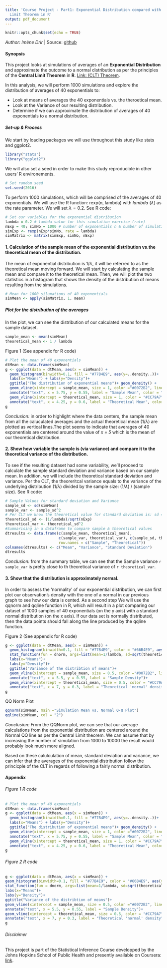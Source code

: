 ```yaml
---
title: 'Course Project - Part1: Exponential Distribution compared with the Central
  Limit Theorem in R'
output: pdf_document
---
```

```r
knitr::opts_chunk$set(echo = TRUE)
```
_Author: Imène Drir_ | Source: [github](http://github.com/minitelle/statinf)

#### Synopsis
This project looks at simulations of averages of an **Exponential Distribution** and approximate the outcome to a normal distribution as per the principles of the **Central Limit Theorem** in **R**. [Link: (CLT) Theorem](http://bit.ly/1XEQgaK).

In this analysis, we will perform 1000 simulations and explore the distribution of averages of 40 exponentials to:

- Look at means of averages the 40 exponentials vs. the theroetical mean.
- Look at the Variance of our resulting distribution.
- Determine if we can approximate the distribution of averages of 40 exponentials to a normal distribution.

##### Set-up & Process
We start by loading packages we will use throughout this study like stats and ggplot2.
```r
library("stats")
library("ggplot2")
```
We will also set a seed in order to make this study reproducible in other users' R environements.
```r
# Set random seed
set.seed(2016)
```
To perform 1000 simulations, which  will be comprised of the averages of 40 exponentials. We will use the R function: rexp(n, lambda) with $lambda$ $(\lambda)$ as the rate parameter. We will set $\lambda = 0.2$. See R code:
```r
# Set our variables for the exponential distribution
lambda = 0.2 # lambda value for this simulation exercise (rate)
nExp = 40; simNo = 1000 # number of exponentials n & number of simulations needed simNo
simExp <- rexp(nExp*simNo, rate = lambda)
simMatrix <- matrix(simExp, simNo, nExp)
```
#### 1. Calculation of the sample mean of the exponential distribution vs.the theoretical mean of the distribution.
The mean of exponential distribution is $1/\lambda$, it will be referred to as the theoretical mean moving forward. We will start by calculating the sample mean and compare it to the theoretical mean. Then, we will plot the two statistics in a histogram that shows the density of the distribution of means resulting from the simulations.
```r
# Mean for 1000 silumations of 40 exponentials
simMean <- apply(simMatrix, 1, mean)
```
##### Plot for the distribution of the averages
In the plot, we can see the distribution of our calculated means for the sample dataset. 
```r
sample_mean <- mean(simMean)
theoretical_mean <- 1 / lambda
```
Figure 1 (See appendix for R code)

```r
# Plot the mean of 40 exponentials
dtMean <- data.frame(simMean)
g <- ggplot(data = dtMean, aes(x = simMean)) +
  geom_histogram(binwidth=0.1, fill = "#77B4E9", aes(y=..density..))+
  labs(x="Means") + labs(y="Density")+
  ggtitle("The distribution of exponential means")+ geom_density() +
  geom_vline(xintercept = sample_mean, size = 1, color ="#0072B2", linetype = 4)+ 
  annotate("text", x = 5.75, y = 0.55, label = "Sample Mean", color = "#0072B2")+
  geom_vline(xintercept = theoretical_mean, size = 1, color = "#CC79A7")+
  annotate("text", x = 4.25, y = 0.6, label = "Theoretical Mean", color = "#CC79A7")
g
```

_Conclusion:_ in order to highlight where the data centers, the sample mean from all the caluculated averages and the actual theoretical mean ($1/\lambda$) are plotted as vertical lines.The plot seems to indicate that averages of 40 exponentials are centered around the value  of _x = 5_ which is the mean of our theoretical distribution.

#### 2. Show how variable the sample is (via variance) and compare it to the theoretical variance of the distribution.
To see if the resulting dataset had some variability, we'll proceed to calculate the sample standard deviation and variance based on our sample mean. In addition, we will include the theoretical standard deviation and variance. Per the CLT, the theoreritcal variance equals to the variance of the underlying distribution ($1/\lambda$) divided by the sample size: ($1/\lambda$) / (sample size). 
See R code:
```r
# Sample Values for standard deviation and Variance
sample_sd <- sd(simMean)
sample_var <- sample_sd^2
# Per CLT we know the theoretical value for standard deviation is: sd = (1 / lambda) /(sample size)
theoretical_sd <- (1/lambda)/sqrt(nExp)  
theoretical_var <- theoretical_sd^2
#Summarising in a dataframe to compare sample & theoretical values
dtresults <- data.frame(c(sample_mean, theoretical_mean), 
                        c(sample_var, theoretical_var), c(sample_sd, theoretical_sd),
                        row.names = c("Sample", "Theoretical"))
colnames(dtresults) <- c("Mean", "Variance", "Standard Deviation")
dtresults
```
_Conclusion:_ from the summary table, we can see that the Sample variance `r sample_var` is pretty close to th theoretical variance of `r theoretical_var`.

#### 3. Show that the distribution is approximately normal.
In order to assess the 'normality' of our exponential distribution, we can first plot our observation's density with the one of a normal in our previous graph to see how our data is cented. As a second step We will use the qqnorm and qqline function in R, which will result in a plot comparing our dataset of 1000 samples of 40 exponentials (on the y axis) with a standard normal distribution (on the x axis). If our data set is normally distributed, then the data points should fall along the line produced by the qqline function.

Figure 2 (See appendix for R code)

```r
g <- ggplot(data = dtMean, aes(x = simMean)) + 
  geom_histogram(binwidth=0.1, fill = "#77B4E9", color = "#66B4E9", aes(y=..density..))+ geom_density() +
  stat_function(fun = dnorm, args=list(mean=1/lambda, sd=sqrt(theoretical_sd)), colour = "#CC79A7")+
  labs(x="Means")+
  labs(y="Density")+
  ggtitle("Variance of the distribtion of means")+
  geom_vline(xintercept = sample_mean, size = 0.5, color ="#0072B2", linetype = 4)+ 
  annotate("text", x = 5.5, y = 0.55, label = "Sample Density")+
  geom_vline(xintercept = theoretical_mean, size = 0.5, color = "#CC79A7")+
  annotate("text", x = 7, y = 0.3, label = "Theoretical 'normal' density", color = "#CC79A7")
g
```

QQ Norm Plot
```r
qqnorm(simMean, main ="Simulation Mean vs. Normal Q-Q Plot")
qqline(simMean, col = "2")
```

_Conclusion:_
From the QQNorm plot, we can see that our average calculations from the exponential distribution are centered around the Normal QQ line as per the Central Limit theorem. We can assume that by increasing the number of simulation from 1000 to 10000 the result would probably look much more aligned.

Based on these calulculation of mean, standard deviation and variance, we can infer that the averages of the exponential distribution follow the princicple of the CLT in regards of following a fairly normal distribution.

\newpage
#### Appendix

###### Figure 1 R code
```r
# Plot the mean of 40 exponentials
dtMean <- data.frame(simMean)
g <- ggplot(data = dtMean, aes(x = simMean)) +
  geom_histogram(binwidth=0.1, fill = "#77B4E9", aes(y=..density..))+
  labs(x="Means") + labs(y="Density")+
  ggtitle("The distribution of exponential means")+ geom_density() +
  geom_vline(xintercept = sample_mean, size = 1, color ="#0072B2", linetype = 4)+ 
  annotate("text", x = 5.75, y = 0.55, label = "Sample Mean", color = "#0072B2")+
  geom_vline(xintercept = theoretical_mean, size = 1, color = "#CC79A7")+
  annotate("text", x = 4.25, y = 0.6, label = "Theoretical Mean", color = "#CC79A7")
g
```

###### Figure 2 R code
```r
g <- ggplot(data = dtMean, aes(x = simMean)) + 
geom_histogram(binwidth=0.1, fill = "#77B4E9", color = "#66B4E9", aes(y=..density..))+ geom_density() +
stat_function(fun = dnorm, args=list(mean=1/lambda, sd=sqrt(theoretical_sd)), colour = "red")+
labs(x="Means")+
labs(y="Density")+
ggtitle("Variance of the distribtion of means")+
geom_vline(xintercept = sample_mean, size = 0.5, color ="#0072B2", linetype = 4)+ 
annotate("text", x = 5.5, y = 0.55, label = "Sample Density")+
geom_vline(xintercept = theoretical_mean, size = 0.5, color = "#CC79A7")+
annotate("text", x = 7, y = 0.3, label = "Theoretical 'normal' density", color = "red")
g
```

###### Disclaimer
This project is part of the Statistical Inference Course developped by the Johns Hopkins School of Public Health and presently available on Coursera: [link](https://www.coursera.org/learn/statistical-inference). 
